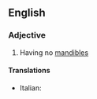 ==English==

===Adjective===
{{en-adj|-}}

# {{context|of a pupa}} Having no [[mandible]]s

====Translations====
{{trans-top|adecticous}}
* Italian: {{t|it|adectico}}
{{trans-mid}}

{{trans-bottom}}